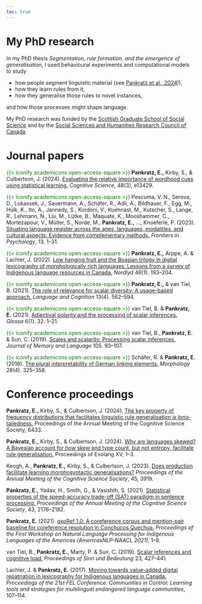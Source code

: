 ```yaml
---
toc: true
---
```


# My PhD research

In my PhD thesis *Segmentation, rule formation, and the emergence of generalisation*, I used behavioural experiments and computational models to study

- how people segment linguistic material (see [Pankratz et al., 2024](https://onlinelibrary.wiley.com/doi/10.1111/cogs.13429)!), 
- how they learn rules from it, 
- how they generalise those rules to novel instances,

and how those processes might shape language.

My PhD research was funded by the [Scottish Graduate School of Social Science](https://www.sgsss.ac.uk) and by the [Social Sciences and Humanities Research Council of Canada](https://www.sshrc-crsh.gc.ca).


# Journal papers

<span style="color:green;">{{< iconify academicons open-access-square >}}</span> **Pankratz, E.,** Kirby, S., & Culbertson, J. (2024). [Evaluating the relative importance of wordhood cues using statistical learning.](https://onlinelibrary.wiley.com/doi/full/10.1111/cogs.13429) *Cognitive Science*, 48(3), e13429.

<span style="color:green;">{{< iconify academicons open-access-square >}}</span> Pescuma, V. N., Serova, D., Lukassek, J., Sauermann, A., Schäfer, R., Adli, A., Bildhauer, F., Egg, M., Hülk, K., Ito, A., Jannedy, S., Kordoni, V., Kuehnast, M., Kutscher, S., Lange, R., Lehmann, N., Liu, M., Lütke, B., Maquate, K., Mooshammer, C., Mortezapour, V., Müller, S., Norde, M., **Pankratz, E.,** ..., Knoeferle, P. (2023). [Situating language register across the ages, languages, modalities, and cultural aspects: Evidence from complementary methods.](https://www.frontiersin.org/journals/psychology/articles/10.3389/fpsyg.2022.964658/full) *Frontiers in Psychology*, 13. 1–31.

<span style="color:green;">{{< iconify academicons open-access-square >}}</span> **Pankratz, E.,** Arppe, A. & Lachler, J. (2022). [Low hanging fruit and the Boasian trilogy in digital lexicography of morphologically rich languages: Lessons from a survey of Indigenous language resources in Canada.](https://septentrio.uit.no/index.php/nordlyd/article/view/6441) *Nordlyd* 46(1). 193–204.

<span style="color:green;">{{< iconify academicons open-access-square >}}</span> **Pankratz, E.,** & van Tiel, B. (2021). [The role of relevance for scalar diversity: A usage-based approach.](https://www.cambridge.org/core/journals/language-and-cognition/article/role-of-relevance-for-scalar-diversity-a-usagebased-approach/9DFF372956A0A93ABB4DC6CA8F51DEE7) *Language and Cognition* 13(4). 562–594.

<span style="color:green;">{{< iconify academicons open-access-square >}}</span> van Tiel, B. & **Pankratz, E.** (2021). [Adjectival polarity and the processing of scalar inferences.](https://www.glossa-journal.org/article/id/5412/) *Glossa* 6(1). 32. 1–21.

<span style="color:green;">{{< iconify academicons open-access-square >}}</span> van Tiel, B., **Pankratz, E.** & Sun, C. (2019). [Scales and scalarity: Processing scalar inferences.](https://www.sciencedirect.com/science/article/abs/pii/S0749596X18301001?via%3Dihub) *Journal of Memory and Language* 105. 93–107.

<span style="color:green;">{{< iconify academicons open-access-square >}}</span> Schäfer, R. & **Pankratz, E.** (2018). [The plural interpretability of German linking elements.](https://link.springer.com/article/10.1007/s11525-018-9331-5) *Morphology* 28(4). 325–358.


# Conference proceedings

**Pankratz, E.,** Kirby, S., & Culbertson, J. (2024). [The key property of frequency distributions that facilitates linguistic rule generalisation is long-tailedness.](https://escholarship.org/uc/item/52j637b7) Proceedings of the Annual Meeting of the Cognitive Science Society, 6433. 

**Pankratz, E.,** Kirby, S., & Culbertson, J. (2024). [Why are languages skewed? A Bayesian account for how skew and type count, but not entropy, facilitate rule generalisation.](https://evolang2024.github.io/proceedings/papers/evolang15_paper_7.pdf) Proceedings of Evolang XV, 1–3.

Keogh, A., **Pankratz, E.,** Kirby, S., & Culbertson, J. (2023). [Does production facilitate learning morphosyntactic generalisations?](https://escholarship.org/uc/item/1cd8n4hm) *Proceedings of the Annual Meeting of the Cognitive Science Society*, 45, 3919.

**Pankratz, E.,** Yadav, H., Smith, G., & Vasishth, S. (2021). [Statistical properties of the speed-accuracy trade-off (SAT) paradigm in sentence processing.](https://escholarship.org/uc/item/1j02d239#main) *Proceedings of the Annual Meeting of the Cognitive Science Society*, 43, 2176–2182.

**Pankratz, E.** (2021). [qxoRef 1.0: A coreference corpus and mention-pair baseline for coreference resolution in Conchucos Quechua.](https://aclanthology.org/2021.americasnlp-1.1/) *Proceedings of the First Workshop on Natural Language Processing for Indigenous Languages of the Americas (AmericasNLP-NAACL 2021)*, 1–9.

van Tiel, B., **Pankratz, E.,** Marty, P. & Sun, C. (2019). [Scalar inferences and cognitive load.](https://semanticsarchive.net/Archive/Tg3ZGI2M/Vantiel.pdf) *Proceedings of Sinn und Bedeutung* 23, 427–441.

Lachler, J. & **Pankratz, E.** (2017). [Moving towards value-added digital repatriation in lexicography for Indigenous languages in Canada.](documents/LachlerPankratz2017.pdf) *Proceedings of the 21st FEL Conference: Communities in Control: Learning tools and strategies for multilingual endangered language communities*, 107–114.

